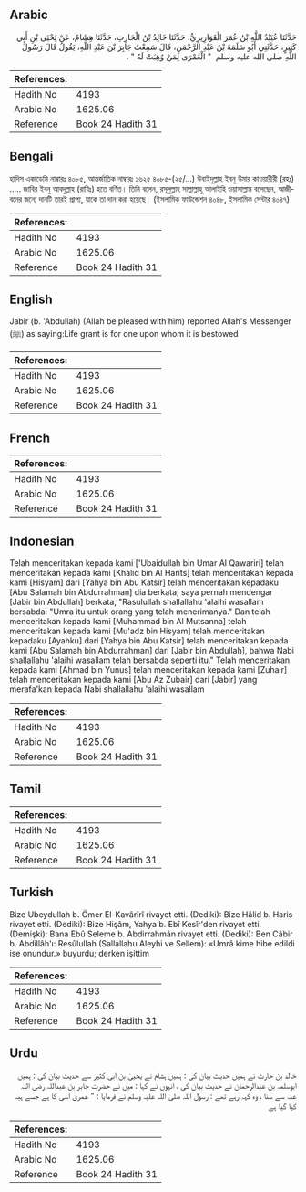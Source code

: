 ## Arabic


<div dir="rtl" lang="ar" style={{fontSize:'larger',backgroundColor:'#f8f9fa',padding:20}}>
حَدَّثَنَا عُبَيْدُ اللَّهِ بْنُ عُمَرَ الْقَوَارِيرِيُّ، حَدَّثَنَا خَالِدُ بْنُ الْحَارِثِ، حَدَّثَنَا هِشَامٌ، عَنْ يَحْيَى بْنِ أَبِي كَثِيرٍ، حَدَّثَنِي أَبُو سَلَمَةَ بْنُ عَبْدِ الرَّحْمَنِ، قَالَ سَمِعْتُ جَابِرَ بْنَ عَبْدِ اللَّهِ، يَقُولُ قَالَ رَسُولُ اللَّهِ صلى الله عليه وسلم ‏ "‏ الْعُمْرَى لِمَنْ وُهِبَتْ لَهُ ‏"‏ ‏.‏
</div>
<div style={{backgroundColor:'#f8f9fa',padding:20, marginBottom: 10}}><table> <thead> <tr> <th>References:</th> <th></th> </tr> </thead> <tbody><tr><td>Hadith No</td><td>4193</td></tr><tr><td>Arabic No</td><td>1625.06</td></tr><tr><td>Reference</td><td>Book 24 Hadith 31</td></tr></tbody></table></div>

## Bengali


<div dir="ltr" lang="bn" style={{fontSize:'larger',backgroundColor:'#f8f9fa',padding:20}}>
হাদিস একাডেমি নাম্বারঃ ৪০৮৫, আন্তর্জাতিক নাম্বারঃ ১৬২৫ ৪০৮৫-(২৫/...) উবাইদুল্লাহ ইবনু উমার কাওয়ারীরী (রহঃ) ..... জাবির ইবনু আবদুল্লাহ (রাযিঃ) হতে বর্ণিত। তিনি বলেন, রসূলুল্লাহ সাল্লাল্লাহু আলাইহি ওয়াসাল্লাম বলেছেন, আজীবনের জন্যে দানটি তারই প্রাপ্য, যাকে তা দান করা হয়েছে। (ইসলামিক ফাউন্ডেশন ৪০৪৮, ইসলামিক সেন্টার ৪০৪৭)
</div>
<div style={{backgroundColor:'#f8f9fa',padding:20, marginBottom: 10}}><table> <thead> <tr> <th>References:</th> <th></th> </tr> </thead> <tbody><tr><td>Hadith No</td><td>4193</td></tr><tr><td>Arabic No</td><td>1625.06</td></tr><tr><td>Reference</td><td>Book 24 Hadith 31</td></tr></tbody></table></div>

## English


<div dir="ltr" lang="en" style={{fontSize:'larger',backgroundColor:'#f8f9fa',padding:20}}>
Jabir (b. 'Abdullah) (Allah be pleased with him) reported Allah's Messenger (ﷺ) as saying:Life grant is for one upon whom it is bestowed
</div>
<div style={{backgroundColor:'#f8f9fa',padding:20, marginBottom: 10}}><table> <thead> <tr> <th>References:</th> <th></th> </tr> </thead> <tbody><tr><td>Hadith No</td><td>4193</td></tr><tr><td>Arabic No</td><td>1625.06</td></tr><tr><td>Reference</td><td>Book 24 Hadith 31</td></tr></tbody></table></div>

## French


<div dir="ltr" lang="fr" style={{fontSize:'larger',backgroundColor:'#f8f9fa',padding:20}}>

</div>
<div style={{backgroundColor:'#f8f9fa',padding:20, marginBottom: 10}}><table> <thead> <tr> <th>References:</th> <th></th> </tr> </thead> <tbody><tr><td>Hadith No</td><td>4193</td></tr><tr><td>Arabic No</td><td>1625.06</td></tr><tr><td>Reference</td><td>Book 24 Hadith 31</td></tr></tbody></table></div>

## Indonesian


<div dir="ltr" lang="id" style={{fontSize:'larger',backgroundColor:'#f8f9fa',padding:20}}>
Telah menceritakan kepada kami ['Ubaidullah bin Umar Al Qawariri] telah menceritakan kepada kami [Khalid bin Al Harits] telah menceritakan kepada kami [Hisyam] dari [Yahya bin Abu Katsir] telah menceritakan kepadaku [Abu Salamah bin Abdurrahman] dia berkata; saya pernah mendengar [Jabir bin Abdullah] berkata, "Rasulullah shallallahu 'alaihi wasallam bersabda: "Umra itu untuk orang yang telah menerimanya." Dan telah menceritakan kepada kami [Muhammad bin Al Mutsanna] telah menceritakan kepada kami [Mu'adz bin Hisyam] telah menceritakan kepadaku [Ayahku] dari [Yahya bin Abu Katsir] telah menceritakan kepada kami [Abu Salamah bin Abdurrahman] dari [Jabir bin Abdullah], bahwa Nabi shallallahu 'alaihi wasallam telah bersabda seperti itu." Telah menceritakan kepada kami [Ahmad bin Yunus] telah menceritakan kepada kami [Zuhair] telah menceritakan kepada kami [Abu Az Zubair] dari [Jabir] yang merafa'kan kepada Nabi shallallahu 'alaihi wasallam
</div>
<div style={{backgroundColor:'#f8f9fa',padding:20, marginBottom: 10}}><table> <thead> <tr> <th>References:</th> <th></th> </tr> </thead> <tbody><tr><td>Hadith No</td><td>4193</td></tr><tr><td>Arabic No</td><td>1625.06</td></tr><tr><td>Reference</td><td>Book 24 Hadith 31</td></tr></tbody></table></div>

## Tamil


<div dir="ltr" lang="ta" style={{fontSize:'larger',backgroundColor:'#f8f9fa',padding:20}}>

</div>
<div style={{backgroundColor:'#f8f9fa',padding:20, marginBottom: 10}}><table> <thead> <tr> <th>References:</th> <th></th> </tr> </thead> <tbody><tr><td>Hadith No</td><td>4193</td></tr><tr><td>Arabic No</td><td>1625.06</td></tr><tr><td>Reference</td><td>Book 24 Hadith 31</td></tr></tbody></table></div>

## Turkish


<div dir="ltr" lang="tr" style={{fontSize:'larger',backgroundColor:'#f8f9fa',padding:20}}>
Bize Ubeydullah b. Ömer El-Kavârîrî rivayet etti. (Dediki): Bize Hâlid b. Haris rivayet etti. (Dediki): Bize Hişâm, Yahya b. Ebî Kesîr'den rivayet etti. (Demişki): Bana Ebû Seleme b. Abdirrahmân rivayet etti. (Dediki): Ben Câbir b. Abdillâh'ı: Resûlullah (Sallallahu Aleyhi ve Sellem): «Umrâ kime hibe edildi ise onundur.» buyurdu; derken işittim
</div>
<div style={{backgroundColor:'#f8f9fa',padding:20, marginBottom: 10}}><table> <thead> <tr> <th>References:</th> <th></th> </tr> </thead> <tbody><tr><td>Hadith No</td><td>4193</td></tr><tr><td>Arabic No</td><td>1625.06</td></tr><tr><td>Reference</td><td>Book 24 Hadith 31</td></tr></tbody></table></div>

## Urdu


<div dir="rtl" lang="ur" style={{fontSize:'larger',backgroundColor:'#f8f9fa',padding:20}}>
خالد بن حارث نے ہمیں حدیث بیان کی : ہمیں ہشام نے یحییٰ بن ابی کثیر سے حدیث بیان کی : ہمیں ابوسلمہ بن عبدالرحمان نے حدیث بیان کی ، انہوں نے کہا : میں نے حضرت جابر بن عبداللہ رضی اللہ عنہ سے سنا ، وہ کہہ رہے تھے : رسول اللہ صلی اللہ علیہ وسلم نے فرمایا : " عمریٰ اسی کا ہے جسے ہبہ کیا گیا ہے
</div>
<div style={{backgroundColor:'#f8f9fa',padding:20, marginBottom: 10}}><table> <thead> <tr> <th>References:</th> <th></th> </tr> </thead> <tbody><tr><td>Hadith No</td><td>4193</td></tr><tr><td>Arabic No</td><td>1625.06</td></tr><tr><td>Reference</td><td>Book 24 Hadith 31</td></tr></tbody></table></div>